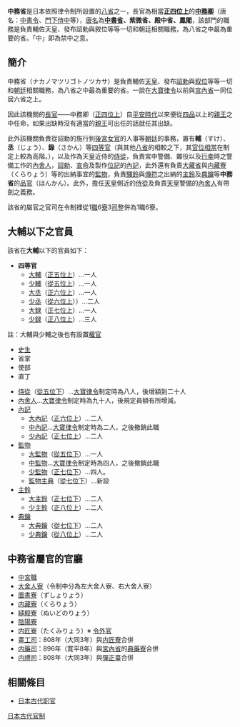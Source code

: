 {{japanese|中務省|なかつかさしょう|Nakatsukasasyō}}
'''中務省'''是日本依照律令制所設置的[[日本古代職官|八省]]之一，長官為相當'''[[正四位|正四位上]]'''的'''[[中務卿|中務卿]]'''（唐名：[[中書令|中書令]]、[[門下侍中|門下侍中]]等），[[唐名_(日本稱號)|唐名]]為'''[[中書省|中書省]]、紫微省、殿中省、鳳閣'''，該部門的職務是負責輔佐天皇、發布詔勅與敘位等等一切和朝廷相關職務，為八省之中最為重要的省。「中」即為禁中之意。

== 簡介 ==
中務省（ナカノマツリゴトノツカサ）是負責輔佐[[天皇|天皇]]、發布[[詔勅|詔勅]]與[[叙位|叙位]]等等一切和[[朝廷|朝廷]]相關職務，為八省之中最為重要的省。一說在[[大寶律令|大寶律令]]以前與[[宮內省|宮內省]]一同位居六省之上。

因此該機關的[[長官|長官]]——中務卿（[[正四位|正四位上]]）自[[平安時代|平安時代]]以來便從[[品位_(位階)|四品]]以上的[[親王|親王]]之中任命，如果出缺時沒有適當的[[親王|親王]]可出任的話就任其出缺。

此外該機關負責從詔勅的施行到[[後宮|後宮]][[女官|女官]]的人事等[[朝廷|朝廷]]的事務，置有'''輔'''（すけ）、'''丞'''（じょう）、'''錄'''（さかん）等[[四等官|四等官]]（與其他[[日本古代職官|八省]]的相較之下，其[[官位相當|官位相當]]在制定上較為高階。），以及作為天皇近侍的[[侍從|侍從]]，負責宮中警備、雜役以及[[行幸|行幸]]時之警備工作的[[內舍人|內舍人]]，[[詔勅|詔勅]]、[[宣命|宣命]]及製作[[位記|位記]]的[[內記|內記]]，此外還有負責[[大藏省|大藏省]]與[[内藏寮|内藏寮]]（くらりょう）等的出納事宜的[[監物|監物]]，負責[[驛鈴|驛鈴]]與[[傳符|傳符]]之出納的[[主鈴|主鈴]]及[[典鑰|典鑰]]等'''中務省'''的[[品官|品官]]（ほんかん）。此外，擔任[[天皇|天皇]]側近的[[侍從|侍從]]及負責[[天皇|天皇]]警備的[[內舍人|內舍人]]有帶劍之義務。

該省的屬官之官司在令制裡從1[[職_(律令制)|職]]6[[寮_(律令制)|寮]]3[[司|司]]整併為1職6寮。

== 大輔以下之官員 ==
該省在'''大輔'''以下的官員如下：

* '''四等官'''
** [[四等官|大輔]]（[[正五位|正五位上]]）…一人
** [[四等官|少輔]]（[[從五位|從五位上]]）…一人
** [[四等官|大丞]]（[[正六位|正六位上]]）…一人
** [[四等官|少丞]]（[[從六位|從六位上]]））…二人
** [[四等官|大録]]（[[正七位|正七位上]]）…一人
** [[四等官|少録]]（[[正八位|正八位上]]）…三人
註：大輔與少輔之後也有設置[[權官|權官]]
* [[官人|史生]]
* 省掌
* 使部
* 直丁

* [[侍從|侍從]]（[[從五位|從五位下]]）…[[大寶律令|大寶律令]]制定時為八人，後增額到二十人
* [[內舍人|內舍人]]…[[大寶律令|大寶律令]]制定時為九十人，後規定員額有所增減。
* [[內記|內記]]
** [[內記|大內記]]（[[正六位|正六位上]]）…二人
** [[內記|中內記]]…[[大寶律令|大寶律令]]制定時為二人，之後撤銷此職
** [[內記|少內記]]（[[正七位|正七位上]]）…二人
* [[監物|監物]]
** [[監物|大監物]]（[[從五位|從五位下]]）…一人
** [[監物|中監物]]…[[大寶律令|大寶律令]]制定時為四人，之後撤銷此職
** [[監物|少監物]]（[[正七位|正七位下]]）…四人。
** [[監物|監物主典]]（[[從七位|從七位下]]）…新設
* [[主鈴|主鈴]]
** [[主鈴|大主鈴]]（[[正七位|正七位下]]）…二人
** [[主鈴|少主鈴]]（[[正八位|正八位上]]）…二人
* [[典鑰|典鑰]]
** [[典鑰|大典鑰]]（[[從七位|從七位下]]）…二人
** [[典鑰|少典鑰]]（[[從八位|從八位上]]）…二人

== 中務省屬官的官廳 ==
* [[中宮職|中宮職]]
* [[大舍人寮|大舍人寮]]（令制中分為左大舍人寮、右大舍人寮）
* [[圖書寮|圖書寮]]（ずしょりょう）
* [[内藏寮|内藏寮]]（くらりょう）
* [[縫殿寮|縫殿寮]]（ぬいどのりょう）
* [[陰陽寮|陰陽寮]]
* [[内匠寮|内匠寮]]（たくみりょう）※ [[令外官|令外官]]
* [[畫工司|畫工司]]：808年（大同3年）與[[内匠寮|内匠寮]]合併 
* [[内藥司|内藥司]]：896年（寛平8年）與[[宮內省|宮內省]]的[[典藥寮|典藥寮]]合併 
* [[内禮司|内禮司]]：808年（大同3年）與[[彈正臺|彈正臺]]合併

== 相關條目 ==
* [[日本古代职官|日本古代职官]]

{{日本律令制官職}}

[[Category:日本古代官制|]]